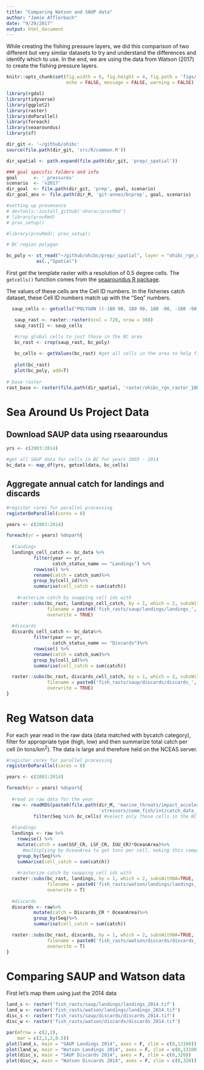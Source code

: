 ```yaml
---
title: "Comparing Watson and SAUP data"
author: "Jamie Afflerbach"
date: "9/29/2017"
output: html_document
---
```


While creating the fishing pressure layers, we did this comparison of two different but very similar datasets to try and understand the differences and identify which to use. In the end, we are using the data from Watson (2017) to create the fishing pressure layers.

``` r
knitr::opts_chunk$set(fig.width = 6, fig.height = 4, fig.path = 'figs/',
                      echo = FALSE, message = FALSE, warning = FALSE)

library(rgdal)
library(tidyverse)
library(ggplot2)
library(raster)
library(doParallel)
library(foreach)
library(seaaroundus)
library(sf)

dir_git <- '~/github/ohibc'
source(file.path(dir_git, 'src/R/common.R'))

dir_spatial <- path.expand(file.path(dir_git, 'prep/_spatial'))

### goal specific folders and info
goal      <- '_pressures'
scenario  <- 'v2017'
dir_goal  <- file.path(dir_git, 'prep', goal, scenario)
dir_goal_anx <- file.path(dir_M, 'git-annex/bcprep', goal, scenario)

#setting up provenance
# devtools::install_github('oharac/provRmd')
# library(provRmd)
# prov_setup()

#library(provRmd); prov_setup()

# BC region polygon

bc_poly <- st_read("~/github/ohibc/prep/_spatial", layer = "ohibc_rgn_wgs84") %>%
           as(.,"Spatial")
```


First get the template raster with a resolution of 0.5 degree cells. The `getcells()` function comes from the [seaaroundus R package](https://github.com/ropensci/seaaroundus).

The values of these cells are the Cell ID numbers. In the fisheries catch dataset, these Cell ID numbers match up with the "Seq" numbers.

```r

  saup_cells <- getcells("POLYGON ((-180 90, 180 90, 180 -90, -180 -90, -180 90))")

   saup_rast <- raster::raster(ncol = 720, nrow = 360)
   saup_rast[] <- saup_cells

   #crop global cells to just those in the BC area
   bc_rast <- crop(saup_rast, bc_poly) 
   
   bc_cells <- getValues(bc_rast) #get all cells in the area to help filter out spatial catch data
   
   plot(bc_rast)
   plot(bc_poly, add=T)
   
# base raster
rast_base <- raster(file.path(dir_spatial, 'raster/ohibc_rgn_raster_1000m.tif'))
```


# Sea Around Us Project Data

## Download SAUP data using rseaaroundus

```r

yrs <- c(2003:2014)

#get all SAUP data for cells in BC for years 2003 - 2014
bc_data <- map_df(yrs, getcelldata, bc_cells)

```

## Aggregate annual catch for landings and discards

```r

#register cores for parallel processing
registerDoParallel(cores = 8)

years <- c(2003:2014)

foreach(yr = years) %dopar%{
  
  #landings
  landings_cell_catch <- bc_data %>%
          filter(year == yr,
                 catch_status_name == "Landings") %>%
          rowwise() %>%
          rename(catch = catch_sum)%>% 
          group_by(cell_id)%>%
          summarise(cell_catch = sum(catch))
          
    #rasterize catch by swapping cell ids with 
  raster::subs(bc_rast, landings_cell_catch, by = 1, which = 2, subsWithNA = TRUE, 
               filename = paste0('fish_rasts/saup/landings/landings_', yr, '.tif'), 
               overwrite = TRUE) 
  
  #discards
  discards_cell_catch <- bc_data%>%
          filter(year == yr,
                 catch_status_name == "Discards")%>%
          rowwise() %>%
          rename(catch = catch_sum)%>% 
          group_by(cell_id)%>%
          summarise(cell_catch = sum(catch))

  raster::subs(bc_rast, discards_cell_catch, by = 1, which = 2, subsWithNA = TRUE, 
               filename = paste0('fish_rasts/saup/discards/discards_', yr, '.tif'),
               overwrite = TRUE) 
}

```


# Reg Watson data

For each year read in the raw data (data matched with bycatch category), filter for appropriate type (high, low) and then summarize total catch per cell (in tons/km^2^). The data is large and therefore held on the NCEAS server.

```r

#register cores for parallel processing
registerDoParallel(cores = 8)

years <- c(2003:2014)

foreach(yr = years) %dopar%{
  
  #read in raw data for the year
  raw <- readRDS(paste0(file.path(dir_M, 'marine_threats/impact_acceleration', 
                                  'stressors/comm_fish/int/catch_data_'), yr, '.rds')) %>%
          filter(Seq %in% bc_cells) #select only those cells in the BC region
  
  #landings
  landings <- raw %>%
    rowwise() %>%
    mutate(catch = sum(SSF_CR, LSF_CR, IUU_CR)*OceanArea)%>%  
      #multiplying by OceanArea to get tons per cell, making this comparable to SAUP. If we use this data, we will not need to do this
    group_by(Seq)%>%
    summarise(cell_catch = sum(catch))
          
    #rasterize catch by swapping cell ids with 
  raster::subs(bc_rast, landings, by = 1, which = 2, subsWithNA=TRUE, 
               filename = paste0('fish_rasts/watson/landings/landings_', yr, '.tif'),
               overwrite = T) 
  
  #discards
  discards <- raw%>%
          mutate(catch = Discards_CR * OceanArea)%>%
          group_by(Seq)%>%
          summarise(cell_catch = sum(catch))

  raster::subs(bc_rast, discards, by = 1, which = 2, subsWithNA=TRUE, 
               filename = paste0('fish_rasts/watson/discards/discards_', yr, '.tif'),
               overwrite = T) 
}

```

# Comparing SAUP and Watson data

First let's map them using just the 2014 data
```r
land_s <- raster('fish_rasts/saup/landings/landings_2014.tif')
land_w <- raster('fish_rasts/watson/landings/landings_2014.tif')
disc_s <- raster('fish_rasts/saup/discards/discards_2014.tif')
disc_w <- raster('fish_rasts/watson/discards/discards_2014.tif')

par(mfrow = c(2,2),
    mar = c(2,1,2,0.5))
plot(land_s, main = "SAUP Landings 2014", axes = F, zlim = c(0,13100))
plot(land_w, main = "Watson Landings 2014", axes = F, zlim = c(0,13100))
plot(disc_s, main = "SAUP Discards 2014", axes = F, zlim = c(0,320))
plot(disc_w, main = "Watson Discards 2014", axes = F, zlim = c(0,320))

```
